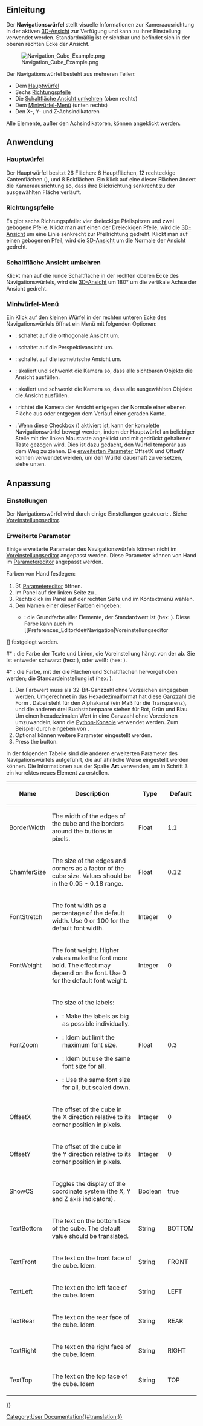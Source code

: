 <languages/>

{{Docnav/de
|[[Selection_methods/de|Auswahlmethoden]]
|[[Document_structure/de|Dokumentstruktur]]
}}

{{TOCright}}

<span id="Introduction"></span>
==Einleitung==

Der '''Navigationswürfel''' stellt visuelle Informationen zur Kameraausrichtung in der aktiven [[3D_view/de|3D-Ansicht]] zur Verfügung und kann zu ihrer Einstellung verwendet werden. Standardmäßig ist er sichtbar und befindet sich in der oberen rechten Ecke der Ansicht.

[[File:Navigation_Cube_Example.png]]

Der Navigationswürfel besteht aus mehreren Teilen:
* Dem [[#Hauptwürfel|Hauptwürfel]]
* Sechs [[#Richtungspfeile|Richtungspfeile]]
* Die [[#Schaltfläche_Ansicht_umkehren|Schaltfläche Ansicht umkehren]] (oben rechts) {{Version/de|0.20}}
* Dem [[#Miniwürfel-Menü|Miniwürfel-Menü]] (unten rechts)
* Den X-, Y- und Z-Achsindikatoren 

Alle Elemente, außer den Achsindikatoren, können angeklickt werden.

<span id="Usage"></span>
==Anwendung==

<span id="Main_cube"></span>
===Hauptwürfel===

Der Hauptwürfel besitzt 26 Flächen: 6 Hauptflächen, 12 rechteckige Kantenflächen ({{Version/de|0.20}}), und 8 Eckflächen. Ein Klick auf eine dieser Flächen ändert die Kameraausrichtung so, dass ihre Blickrichtung senkrecht zu der ausgewählten Fläche verläuft.

<span id="Directional_arrows"></span>
===Richtungspfeile=== 

Es gibt sechs Richtungspfeile: vier dreieckige Pfeilspitzen und zwei gebogene Pfeile. Klickt man auf einen der Dreieckigen Pfeile, wird die [[3D_view/de|3D-Ansicht]] um eine Linie senkrecht zur Pfeilrichtung gedreht. Klickt man auf einen gebogenen Pfeil, wird die [[3D_view/de|3D-Ansicht]] um die Normale der Ansicht gedreht.

<span id="Reverse_view_button"></span>
===Schaltfläche Ansicht umkehren===

Klickt man auf die runde Schaltfläche in der rechten oberen Ecke des Navigationswürfels, wird die [[3D_view/de|3D-Ansicht]] um 180° um die vertikale Achse der Ansicht gedreht.

<span id="Mini-cube_menu"></span>
===Miniwürfel-Menü===

Ein Klick auf den kleinen Würfel in der rechten unteren Ecke des Navigationswürfels öffnet ein Menü mit folgenden Optionen:
* {{MenuCommand|[[Image:Std_OrthographicCamera.svg|16px]] [[Std_OrthographicCamera/de|Orthogonale Ansicht]]}}: schaltet auf die orthogonale Ansicht um.
* {{MenuCommand|[[Image:Std_PerspectiveCamera.svg|16px]] [[Std_PerspectiveCamera/de|Perspektivische Ansicht]]}}: schaltet auf die Perspektivansicht um.
* {{MenuCommand|[[Image:Std_ViewIsometric.svg|16px]] [[Std_ViewIsometric/de|Isometrisch]]}}: schaltet auf die isometrische Ansicht um.
* {{MenuCommand|[[Image:Std_ViewFitAll.svg|16px]][[Std_ViewFitAll/de|Einpassen]]}}: skaliert und schwenkt die Kamera so, dass alle sichtbaren Objekte die Ansicht ausfüllen.
* {{MenuCommand|[[Image:Std_ViewFitSelection.svg|16px]] [[Std_ViewFitSelection/de|Auswahl einpassen]]}}: skaliert und schwenkt die Kamera so, dass alle ausgewählten Objekte die Ansicht ausfüllen. {{Version/de|1.0}}
* {{MenuCommand|[[Image:Std_AlignToSelection.svg|16px]] [[Std_AlignToSelection/de|Auf die Auswahl ausrichten]]}}: richtet die Kamera der Ansicht entgegen der Normale einer ebenen Fläche aus oder entgegen dem Verlauf einer geraden Kante. {{Version/de|1.0}}
* {{MenuCommand|Beweglicher Navigationswürfel}}: Wenn diese Checkbox ({{Version/de|0.21}}) aktiviert ist, kann der komplette Navigationswürfel bewegt werden, indem der Hauptwürfel an beliebiger Stelle mit der linken Maustaste angeklickt und mit gedrückt gehaltener Taste gezogen wird. Dies ist dazu gedacht, den Würfel temporär aus dem Weg zu ziehen. Die [[#Erweiterte Parameter|erweiterten Parameter]] OffsetX und OffsetY können verwendet werden, um den Würfel dauerhaft zu versetzen, siehe  unten.

<span id="Customization"></span>
==Anpassung==

<span id="Preferences"></span>
===Einstellungen===

Der Navigationswürfel wird durch einige Einstellungen gesteuert: {{MenuCommand|Bearbeiten → Einstellungen... → Anzeige → Navigation → Navigationswürfel}} {{Version/de|0.19}}. Siehe [[Preferences_Editor/de#Navigation|Voreinstellungseditor]].

<span id="Advanced_parameters"></span>
===Erweiterte Parameter===

Einige erweiterte Parameter des Navigationswürfels können nicht im [[Preferences_Editor/de#Navigation|Voreinstellungseditor]] angepasst werden. Diese Parameter können von Hand im [[Std_DlgParameter/de|Parametereditor]] angepasst werden.

Farben von Hand festlegen:

# [[Image:Std_DlgParameter.svg|16px]] [[Std_DlgParameter/de|Parametereditor]] öffnen.
# Im Panel auf der linken Seite zu {{MenuCommand|BaseApp → Preferences → NaviCube}}.
# Rechtsklick im Panel auf der rechten Seite und {{MenuCommand|Neue positive Ganzzahl}} im Kontextmenü wählen.
# Den Namen einer dieser Farben eingeben:
#* {{MenuCommand|BaseColor}}: die Grundfarbe aller Elemente, der Standardwert ist {{Value|3806916544}} (hex: {{Value|e2e8efc0}}). Diese Farbe kann auch im [[Preferences_Editor/de#Navigation|Voreinstellungseditor
]] festgelegt werden. {{Version/de|0.21}}
#* {{MenuCommand|EmphaseColor}}: die Farbe der Texte und Linien, die Voreinstellung hängt von der {{MenuCommand|BaseColor}} ab. Sie ist entweder schwarz: {{Value|255}} (hex: {{Value|000000ff}}), oder weiß: {{Value|4294967295}} (hex: {{Value|ffffffff}}). {{Version/de|0.21}}
#* {{MenuCommand|HiliteColor}}: die Farbe, mit der die Flächen und Schaltflächen hervorgehoben werden; die Standardeinstellung ist {{Value|2867003391}} (hex: {{Value|aae2ffff}}).
# Der Farbwert muss als 32-Bit-Ganzzahl ohne Vorzeichen eingegeben werden. Umgerechnet in das Hexadezimalformat hat diese Ganzzahl die Form {{Value|RRGGBBAA}}. Dabei steht {{Value|AA}} für den Alphakanal (ein Maß für die Transparenz), und die anderen drei Buchstabenpaare stehen für Rot, Grün und Blau. Um einen hexadezimalen Wert in eine Ganzzahl ohne Vorzeichen umzuwandeln, kann die [[Python_console/de|Python-Konsole]] verwendet werden. Zum Beispiel durch eingeben von {{Incode|int("323232ff", 16)}}.
# Optional können weitere Parameter eingestellt werden.
# Press the {{Button|Close}} button.

In der folgenden Tabelle sind die anderen erweiterten Parameter des Navigationswürfels aufgeführt, die auf ähnliche Weise eingestellt werden können. Die Informationen aus der Spalte '''Art''' verwenden, um in Schritt 3 ein korrektes neues Element zu erstellen.

{| class="wikitable"
|-
! Name
! Description
! Type
! Default

|-
| BorderWidth
| The width of the edges of the cube and the borders around the buttons in pixels.
| Float
| 1.1

|-
| ChamferSize
| The size of the edges and corners as a factor of the cube size. Values should be in the 0.05 - 0.18 range.

{{Version|0.21}}
| Float
| 0.12

|-
| FontStretch
| The font width as a percentage of the default width. Use 0 or 100 for the default font width.
| Integer
| 0

|-
| FontWeight
| The font weight. Higher values make the font more bold. The effect may depend on the font. Use 0 for the default font weight.
| Integer
| 0

|-
| FontZoom
| The size of the labels:
* {{Value|FontZoom &#61; 1.0}}: Make the labels as big as possible individually.
* {{Value|0.0 < FontZoom < 1.0}}: Idem but limit the maximum font size.
* {{Value|FontZoom &#61; 0.0}}: Idem but use the same font size for all.
* {{Value|FontZoom < 0.0}}: Use the same font size for all, but scaled down.

{{Version|0.21}}
| Float
| 0.3

|-
| OffsetX
| The offset of the cube in the X direction relative to its corner position in pixels.
| Integer
| 0

|-
| OffsetY
| The offset of the cube in the Y direction relative to its corner position in pixels.
| Integer
| 0

|-
| ShowCS
| Toggles the display of the coordinate system (the X, Y and Z axis indicators).
| Boolean
| true

|-
| TextBottom
| The text on the bottom face of the cube. The default value should be translated.
| String
| BOTTOM

|-
| TextFront
| The text on the front face of the cube. Idem.
| String
| FRONT

|-
| TextLeft
| The text on the left face of the cube. Idem.
| String
| LEFT

|-
| TextRear
| The text on the rear face of the cube. Idem.
| String
| REAR

|-
| TextRight
| The text on the right face of the cube. Idem.
| String
| RIGHT

|-
| TextTop
| The text on the top face of the cube. Idem
| String
| TOP

|}


{{Docnav/de
|[[Selection_methods/de|Auswahlmethoden]]
|[[Document_structure/de|Dokumentstruktur]]
}}

{{Userdocnavi{{#translation:}}}}
[[Category:User Documentation{{#translation:}}]]